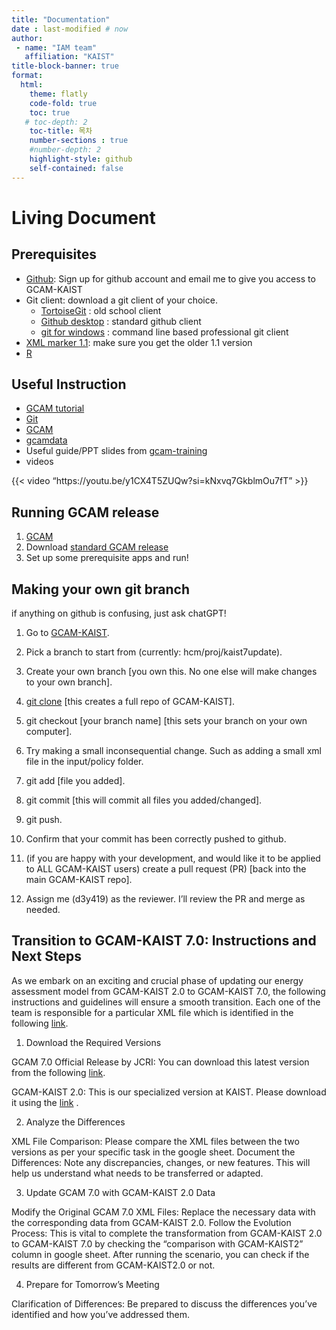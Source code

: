 ```yaml
---
title: "Documentation"
date : last-modified # now
author: 
 - name: "IAM team"
   affiliation: "KAIST"
title-block-banner: true
format: 
  html:
    theme: flatly
    code-fold: true
    toc: true
   # toc-depth: 2
    toc-title: 목차
    number-sections : true
    #number-depth: 2
    highlight-style: github
    self-contained: false
---
```


# Living Document

## Prerequisites

-   [Github](https://github.com/GCAM-KAIST/gcam-core): Sign up for github account and email me to give you access to GCAM-KAIST
-   Git client: download a git client of your choice.
    -   [TortoiseGit](https://tortoisegit.org/) : old school client
    -   [Github desktop](https://desktop.github.com/) : standard github client
    -   [git for windows](https://gitforwindows.org/) : command line based professional git client
-   [XML marker 1.1](https://symbolclick.com/xmlmarker_1_1_setup.exe): make sure you get the older 1.1 version
-   [R](https://posit.co/download/rstudio-desktop/)

## Useful Instruction

-   [GCAM tutorial](https://jgcri.github.io/gcam_training/gcam.html)
-   [Git](https://www.jrebel.com/blog/git-cheat-sheet)
-   [GCAM](https://jgcri.github.io/gcam-doc/user-guide.html)
-   [gcamdata](https://jgcri.github.io/gcamdata/articles/getting-started/getting-started.html)
-   Useful guide/PPT slides from [gcam-training](https://github.com/JGCRI/gcam_training/tree/main/presentations)
-   videos

{{< video "https://youtu.be/y1CX4T5ZUQw?si=kNxvq7GkblmOu7fT" >}}

## Running GCAM release

1.  [GCAM](https://jgcri.github.io/gcam-doc/user-guide.html)
2.  Download [standard GCAM release](https://github.com/JGCRI/gcam-core/releases/tag/gcam-v7.0)
3.  Set up some prerequisite apps and run!

## Making your own git branch

::: callout-tip
if anything on github is confusing, just ask chatGPT!
:::

1.  Go to [GCAM-KAIST](https://github.com/GCAM-KAIST/gcam-core).

2.  Pick a branch to start from (currently: hcm/proj/kaist7update).

3.  Create your own branch \[you own this. No one else will make changes to your own branch\].

4.  [git clone](https://github.com/GCAM-KAIST/gcam-core.git) \[this creates a full repo of GCAM-KAIST\].

5.  git checkout \[your branch name\] \[this sets your branch on your own computer\].

6.  Try making a small inconsequential change. Such as adding a small xml file in the input/policy folder.

7.  git add \[file you added\].

8.  git commit \[this will commit all files you added/changed\].

9.  git push.

10. Confirm that your commit has been correctly pushed to github.

11. (if you are happy with your development, and would like it to be applied to ALL GCAM-KAIST users) create a pull request (PR) \[back into the main GCAM-KAIST repo\].

12. Assign me (d3y419) as the reviewer. I'll review the PR and merge as needed.

## Transition to GCAM-KAIST 7.0: Instructions and Next Steps

As we embark on an exciting and crucial phase of updating our energy assessment model from GCAM-KAIST 2.0 to GCAM-KAIST 7.0, the following instructions and guidelines will ensure a smooth transition. Each one of the team is responsible for a particular XML file which is identified in the following [link](gcam-kaist-upgrade7b.xlsx).

1.  Download the Required Versions

GCAM 7.0 Official Release by JCRI: You can download this latest version from the following [link](https://github.com/JGCRI/gcam-core/releases/download/gcam-v7.0/gcam-v7.0-Windows-Release-Package.zip).

GCAM-KAIST 2.0: This is our specialized version at KAIST. Please download it using the [link](https://o365kaist-my.sharepoint.com/:f:/g/personal/ahmeds_office_kaist_ac_kr/EuCnuJZbojFLjz5o0q3dwaYBQ4QihxB_7z8umGiHIeos8A?e=jnZFqE) .

2.  Analyze the Differences

XML File Comparison: Please compare the XML files between the two versions as per your specific task in the google sheet. Document the Differences: Note any discrepancies, changes, or new features. This will help us understand what needs to be transferred or adapted.

3.  Update GCAM 7.0 with GCAM-KAIST 2.0 Data

Modify the Original GCAM 7.0 XML Files: Replace the necessary data with the corresponding data from GCAM-KAIST 2.0. Follow the Evolution Process: This is vital to complete the transformation from GCAM-KAIST 2.0 to GCAM-KAIST 7.0 by checking the "comparison with GCAM-KAIST2" column in google sheet. After running the scenario, you can check if the results are different from GCAM-KAIST2.0 or not.

4.  Prepare for Tomorrow's Meeting

Clarification of Differences: Be prepared to discuss the differences you've identified and how you've addressed them.

